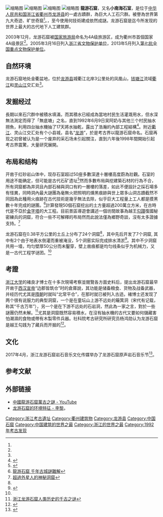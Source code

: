{{disputed|time=2019-09-23T02:18:21+00:00}}
{{expert|time=2019-09-23T02:18:21+00:00}}
{{For|河南[[安阳县|安阳县]][[善应镇|善应镇]]的石窟|小南海石窟}}
{{文物保护单位
| 级别 = 全国
| 图片 = Longyou Xiaonanhai Shishi 2016.12.11 16-07-21.jpg
| 名称 = 小南海石室
| 子项 = 
| 编号 = 7-0181-1-181
| 分类 = 古遗址
| 时代 = [[宋朝|宋]]–[[清朝|清]]
| 所在 = [[浙江省|浙江省]][[龙游县|龙游县]]
| 登录 = 2013年3月
| Cat = 浙江全国重点文物保护单位
}}
[[File:Longyou_Xiaonanhai_Shishi_2016.12.11_15-49-15.jpg|缩略图]]
[[File:Longyou_Xiaonanhai_Shishi_2016.12.11_15-56-30.jpg|缩略图]]
[[File:Longyou_Xiaonanhai_Shishi_2016.12.11_15-53-34.jpg|缩略图]]
[[File:Longyou_Xiaonanhai_Shishi_2016.12.11_16-10-51.jpg|缩略图]]
'''龍游石窟'''，又名'''小南海石室'''，是位于[[中华人民共和国|中华人民共和国]][[浙江省|浙江省]][[衢州市|衢州市]][[龙游县|龙游县]]的一處古蹟群，為巨大人工石穴群。被譽為世界第九大奇迹、旷世奇窟<ref name="lynews150105"/>。{{cn|推測為[[春秋時期|春秋]]至[[漢朝|漢朝]]間開鑿}}，至今使用何技術建成依然成謎。龙游石窟是迄今所发现的世界上最大的古代地下人工建筑群。

2003年12月，龙游石窟被[[国家旅游局|国家旅游局]]命名为4A级旅游区，成为衢州市首個国家4A级景区<ref name="lynews150105"/>。2005年3月16日列入[[浙江省文物保护单位|浙江省文物保护单位]]，2013年5月列入[[第七批全国重点文物保护单位|第七批全国重点文物保护单位]]。

==自然环境==
龙游石窟地处金衢盆地，位於[[龙游县|龙游县]]城衢江北岸3公里处的凤凰山，[[钱塘江|钱塘江]]流域[[衢江|衢江]]和[[灵山江|灵山江]]交汇处<ref name="ZJSZ080102"/>{{rp|98}}。

== 发掘经过 ==
長期以來石穴群中被積水填滿，而其積水已經成為當地村民生活灌溉用水，但水深無法測定而得了「無底塘」之名，直到1992年6月9日吴阿奶与其他三个村民抽水撈魚，利用四台抽水機抽了17天將水抽乾，露出了浩瀚的內部工程結構<ref name="lynews150105">{{cite web | title=龙游石窟：万年文明，千载古窟--龙游新闻网 | website=lynews.zjol.com.cn | date=2015-01-05 | url=http://lynews.zjol.com.cn/lynews/system/2015/01/05/018890136.shtml | access-date=2019-12-26}}</ref>。附近[[衢江|衢江]]、灵山江交汇处有个小县城，县名“[[龙游县|龙游]]”，於是考古界以龍游石窟命名。石窟再现之初曾被认为是一个废弃的采石场未引起關注，直到六年後1998年間開始引起考古界震驚，大量研究展開。

==布局和结构==
开凿于红砂岩山体中，现存石室超过50座多數深達十層樓高度蔚為壯觀。石室的用途不能确定，但可能是古代石矿遗址<ref>{{cite web |url=https://tw.iqiyi.com/v_19rr0y6mpk.html |language= |title=小南海石室 |publisher=浙江省文物局資料片 |date= |accessdate= }}</ref>然而多數布局與挖建築石材的行為不合，所有洞窟都為井洞且內部石梯與洞口有約一層樓的落差，如此不便設計之採石場多有怪異，同時洞內最大謎團為毫無火把照明的燻黑痕跡與世上眾多山洞古蹟截然不同因為此種用火痕跡在古代技術是幾乎無法去除，似乎巨大工程量上工人都是摸黑數十年完成的謎團。<ref name=cth>[https://www.chinatimes.com/realtimenews/20170926005886-260409?chdtv 龍游石窟 千年古城謎難解]</ref>計算發現50個石窟挖出的土方量超過200萬立方米，在古時代是不亞於[[金字塔|金字塔]]的大工程。目前景區導遊會講述一個坊間故事為越王[[勾踐|勾踐]]復國秘密練兵的洞窟，符合一些不可解釋的布局然而此說法僅為鄉野奇談，沒有太多證據支持。<ref>[https://www.youtube.com/watch?v=T6GvPqoyKnE&t=324s 超過外星人的神秘洞窟]</ref>

龙游石窟在0.38平方公里的土丘上分布了24个洞窟<ref name="lynews150105"/>，其中先后开发了7个洞窟, 其中有2个由于地表水倒灌而重被淹没，5个洞窑实际完成排水清淤<ref name="ZJSZ080102">{{cite journal |author1=田志美 |author2=叶玮 |author3=朱丽东 |author4=李凤全 |author5=王俊荆 |title=龙游石窟成因初探 |journal=浙江师范大学学报(自然科学版) |volume=31 |issue=1 |url=http://www.cnki.com.cn/Article/CJFDTOTAL-ZJSZ200801021.htm |accessdate=2019-12-26}}</ref>{{rp|98}}。其中不少洞窟共用一墙，均匀壁厚50公分而未鑿穿，壁上凿痕都是均匀线条似乎为机械力，又是一古代工程学谜团。<ref name=cth />

==考證==
[[浙江大学|浙江大学]]的褚良才博士在十多次現場考察並閱覽各方面史料后，提出龙游石窟最早开凿于[[西汉|西汉]][[汉宣帝|宣帝]]“边郡皆筑仓”时的倉庫說，其功能是储备粮食、货物及战备武器，并经历代尤其是[[隋朝|隋朝]]时就叫“北常平仓”，在那时就已被列入古迹。褚博士还发现了两个很有说服力的典型洞窟，一个是在童坛山上游不远处的簸箕洞（宋代有记载，称其“千古万年”），另一个是在下游不远处的石岩洞，然此為一家之言，對於一些謎團仍然未解。<ref>[http://news.qq.com/a/20080902/000716.htm 浙江龙游石窟人类历史的千古之谜]</ref>尤其是洞窟既然容易積水，在沒有抽水機的古代又要如何儲藏害怕潮濕的食物或帶有木製零件兵器。社科院考古研究所研究员杨鸿勋认为龙游石窟是越王勾践为了藏兵而开掘的<ref>{{cite web | title=龙游石窟千古之谜 | website=浙江频道 - 人民网 | date=2014-12-02 | url=http://zj.people.com.cn/n/2014/1202/c186936-23079550.html | access-date=2019-12-26}}</ref>。

<!--
==謎團==
{{subst:unreferenced section/auto}}
至今龍游謎團依然是考古界千古之謎，未有人能準確說出其來龍去脈、建造用途、建造者，只能約略推估歷史在兩到三千年間。

*附近2.88平方公里的地下至少有大小50个洞窟，工藝手法相同，可見是同批人建造，但如此巨大工程在春秋戰國的農業手工時代是無比巨大工程量，究竟是何人為何目的投入人力物力開鑿。
*多個洞窟之間發現壁僅厚50公分不到，卻又未挖穿，而兩洞維持平行各自存在，即使現在科技搭配[[雷射|雷射]]定位、探地雷達可能都無在地下進行如此精準施工。
*洞中文物甚少甚至沒有一個中文字，但一些圖案雕刻有濃厚中國風格，圖案內容卻又讓人不解，為一大謎團。
*洞穴開口隱蔽又小導致洞中就算白天也光線極弱，但又找不到火把照明的燻黑和其他證據，究竟施工者或生活者是如何照明。
*如此宏大的地下工程必定涉及大量人口和較長時間的施工，在当地的地方志及其它史料上却未有直接记载。
*据估算石窟群的开采石料量至少在80万平方米以上，而开采出来的红砂岩很难用作建材，究竟哪里去了。
*洞頂皆有同心圓狀整齊似機械加工的條紋，究竟是裝飾或其他用意未可知。
*1号洞石壁上有似鸟、马、鱼和狩獵的石雕图案，2号洞有闪电状石刻线条，皆用意怪異。
*旧时石窟群積水作为附近寺院放生池，大鱼不少，村民常在此钓鱼，水抽干后不见鱼影。
-->

==文化==
2017年4月，浙江龙游石窟岩石音乐文化传媒举办了龙游石窟原声岩石音乐节<ref>{{cite news |author1=罗意 |author2=许楚楚 |title=旅游在国资改革中扬帆 |url=http://jrly.zjol.com.cn/html/2018-02/02/content_192630.htm |accessdate=2019-12-26 |work=今日龙游}}</ref>。

==参考文献==
{{reflist}}

==外部链接==
* [https://www.youtube.com/watch?v=hUokKNhYp5g 中國龍游石窟萬古之謎 - YouTube]
* [http://www.nssd.org/articles/article_read.aspx?id=20050154 龙游石窟的环境特征 - 李黎]。

{{浙江全国重点文物保护单位}}

[[Category:浙江考古遺址|Category:浙江考古遺址]]
[[Category:衢州建筑物|Category:衢州建筑物]]
[[Category:龙游县|Category:龙游县]]
[[Category:中国石窟|Category:中国石窟]]
[[Category:中国建筑的世界之最|Category:中国建筑的世界之最]]
[[Category:浙江的世界之最|Category:浙江的世界之最]]
[[Category:1992年考古发现|Category:1992年考古发现]]